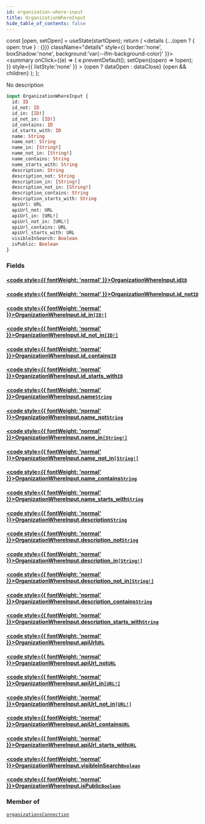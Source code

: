 ```yaml
---
id: organization-where-input
title: OrganizationWhereInput
hide_table_of_contents: false
---
```







  const [open, setOpen] = useState(startOpen);
  return (
    <details {...(open ? { open: true } : {})} className="details" style={{ border:'none', boxShadow:'none', background:'var(--ifm-background-color)' }}>
      <summary
        onClick={(e) => {
          e.preventDefault();
          setOpen((open) => !open);
        }}
        style={{ listStyle:'none' }}
      >
      {open ? dataOpen : dataClose}
      </summary>
      {open && children}
    </details>
  );
};




No description


```graphql
input OrganizationWhereInput {
  id: ID
  id_not: ID
  id_in: [ID!]
  id_not_in: [ID!]
  id_contains: ID
  id_starts_with: ID
  name: String
  name_not: String
  name_in: [String!]
  name_not_in: [String!]
  name_contains: String
  name_starts_with: String
  description: String
  description_not: String
  description_in: [String!]
  description_not_in: [String!]
  description_contains: String
  description_starts_with: String
  apiUrl: URL
  apiUrl_not: URL
  apiUrl_in: [URL!]
  apiUrl_not_in: [URL!]
  apiUrl_contains: URL
  apiUrl_starts_with: URL
  visibleInSearch: Boolean
  isPublic: Boolean
}
```


### Fields

#### [<code style={{ fontWeight: 'normal' }}>OrganizationWhereInput.<b>id</b></code>](#)<Bullet />[`ID`](/schema/scalars/id) <Badge class="secondary" text="scalar"/>
> 
> 

#### [<code style={{ fontWeight: 'normal' }}>OrganizationWhereInput.<b>id_not</b></code>](#)<Bullet />[`ID`](/schema/scalars/id) <Badge class="secondary" text="scalar"/>
> 
> 

#### [<code style={{ fontWeight: 'normal' }}>OrganizationWhereInput.<b>id_in</b></code>](#)<Bullet />[`[ID!]`](/schema/scalars/id) <Badge class="secondary" text="list"/> <Badge class="secondary" text="scalar"/>
> 
> 

#### [<code style={{ fontWeight: 'normal' }}>OrganizationWhereInput.<b>id_not_in</b></code>](#)<Bullet />[`[ID!]`](/schema/scalars/id) <Badge class="secondary" text="list"/> <Badge class="secondary" text="scalar"/>
> 
> 

#### [<code style={{ fontWeight: 'normal' }}>OrganizationWhereInput.<b>id_contains</b></code>](#)<Bullet />[`ID`](/schema/scalars/id) <Badge class="secondary" text="scalar"/>
> 
> 

#### [<code style={{ fontWeight: 'normal' }}>OrganizationWhereInput.<b>id_starts_with</b></code>](#)<Bullet />[`ID`](/schema/scalars/id) <Badge class="secondary" text="scalar"/>
> 
> 

#### [<code style={{ fontWeight: 'normal' }}>OrganizationWhereInput.<b>name</b></code>](#)<Bullet />[`String`](/schema/scalars/string) <Badge class="secondary" text="scalar"/>
> 
> 

#### [<code style={{ fontWeight: 'normal' }}>OrganizationWhereInput.<b>name_not</b></code>](#)<Bullet />[`String`](/schema/scalars/string) <Badge class="secondary" text="scalar"/>
> 
> 

#### [<code style={{ fontWeight: 'normal' }}>OrganizationWhereInput.<b>name_in</b></code>](#)<Bullet />[`[String!]`](/schema/scalars/string) <Badge class="secondary" text="list"/> <Badge class="secondary" text="scalar"/>
> 
> 

#### [<code style={{ fontWeight: 'normal' }}>OrganizationWhereInput.<b>name_not_in</b></code>](#)<Bullet />[`[String!]`](/schema/scalars/string) <Badge class="secondary" text="list"/> <Badge class="secondary" text="scalar"/>
> 
> 

#### [<code style={{ fontWeight: 'normal' }}>OrganizationWhereInput.<b>name_contains</b></code>](#)<Bullet />[`String`](/schema/scalars/string) <Badge class="secondary" text="scalar"/>
> 
> 

#### [<code style={{ fontWeight: 'normal' }}>OrganizationWhereInput.<b>name_starts_with</b></code>](#)<Bullet />[`String`](/schema/scalars/string) <Badge class="secondary" text="scalar"/>
> 
> 

#### [<code style={{ fontWeight: 'normal' }}>OrganizationWhereInput.<b>description</b></code>](#)<Bullet />[`String`](/schema/scalars/string) <Badge class="secondary" text="scalar"/>
> 
> 

#### [<code style={{ fontWeight: 'normal' }}>OrganizationWhereInput.<b>description_not</b></code>](#)<Bullet />[`String`](/schema/scalars/string) <Badge class="secondary" text="scalar"/>
> 
> 

#### [<code style={{ fontWeight: 'normal' }}>OrganizationWhereInput.<b>description_in</b></code>](#)<Bullet />[`[String!]`](/schema/scalars/string) <Badge class="secondary" text="list"/> <Badge class="secondary" text="scalar"/>
> 
> 

#### [<code style={{ fontWeight: 'normal' }}>OrganizationWhereInput.<b>description_not_in</b></code>](#)<Bullet />[`[String!]`](/schema/scalars/string) <Badge class="secondary" text="list"/> <Badge class="secondary" text="scalar"/>
> 
> 

#### [<code style={{ fontWeight: 'normal' }}>OrganizationWhereInput.<b>description_contains</b></code>](#)<Bullet />[`String`](/schema/scalars/string) <Badge class="secondary" text="scalar"/>
> 
> 

#### [<code style={{ fontWeight: 'normal' }}>OrganizationWhereInput.<b>description_starts_with</b></code>](#)<Bullet />[`String`](/schema/scalars/string) <Badge class="secondary" text="scalar"/>
> 
> 

#### [<code style={{ fontWeight: 'normal' }}>OrganizationWhereInput.<b>apiUrl</b></code>](#)<Bullet />[`URL`](/schema/scalars/url) <Badge class="secondary" text="scalar"/>
> 
> 

#### [<code style={{ fontWeight: 'normal' }}>OrganizationWhereInput.<b>apiUrl_not</b></code>](#)<Bullet />[`URL`](/schema/scalars/url) <Badge class="secondary" text="scalar"/>
> 
> 

#### [<code style={{ fontWeight: 'normal' }}>OrganizationWhereInput.<b>apiUrl_in</b></code>](#)<Bullet />[`[URL!]`](/schema/scalars/url) <Badge class="secondary" text="list"/> <Badge class="secondary" text="scalar"/>
> 
> 

#### [<code style={{ fontWeight: 'normal' }}>OrganizationWhereInput.<b>apiUrl_not_in</b></code>](#)<Bullet />[`[URL!]`](/schema/scalars/url) <Badge class="secondary" text="list"/> <Badge class="secondary" text="scalar"/>
> 
> 

#### [<code style={{ fontWeight: 'normal' }}>OrganizationWhereInput.<b>apiUrl_contains</b></code>](#)<Bullet />[`URL`](/schema/scalars/url) <Badge class="secondary" text="scalar"/>
> 
> 

#### [<code style={{ fontWeight: 'normal' }}>OrganizationWhereInput.<b>apiUrl_starts_with</b></code>](#)<Bullet />[`URL`](/schema/scalars/url) <Badge class="secondary" text="scalar"/>
> 
> 

#### [<code style={{ fontWeight: 'normal' }}>OrganizationWhereInput.<b>visibleInSearch</b></code>](#)<Bullet />[`Boolean`](/schema/scalars/boolean) <Badge class="secondary" text="scalar"/>
> 
> 

#### [<code style={{ fontWeight: 'normal' }}>OrganizationWhereInput.<b>isPublic</b></code>](#)<Bullet />[`Boolean`](/schema/scalars/boolean) <Badge class="secondary" text="scalar"/>
> 
> 



### Member of

[`organizationsConnection`](/schema/queries/organizations-connection)  <Badge class="secondary" text="query"/>

